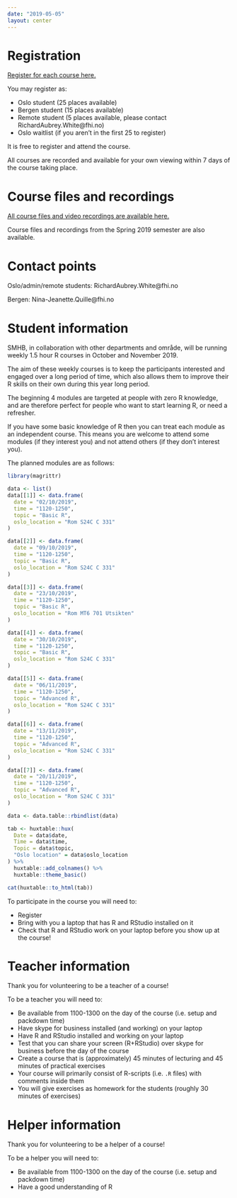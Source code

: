 ```yaml
---
date: "2019-05-05"
layout: center
---
```


# Registration

[Register for each course here.](https://folkehelse-my.sharepoint.com/:x:/g/personal/richardaubrey_white_fhi_no/EWuoogyngJBPuTQBsbJ--GgBNujH-oFTbYczxBZCma_vLg?e=YpmiMx)

You may register as:

- Oslo student (25 places available)
- Bergen student (15 places available)
- Remote student (5 places available, please contact RichardAubrey.White@fhi.no)
- Oslo waitlist (if you aren't in the first 25 to register)

It is free to register and attend the course.

All courses are recorded and available for your own viewing within 7 days of the course taking place.

# Course files and recordings

[All course files and video recordings are available here.](https://folkehelse-my.sharepoint.com/:f:/g/personal/richardaubrey_white_fhi_no/EtKgxNOexhFGp5fOIoymstgBoUUtfeEYwGOOEipncX6tLA?e=ZCdoUh)

Course files and recordings from the Spring 2019 semester are also available.

# Contact points

Oslo/admin/remote students: RichardAubrey.White@fhi.no

Bergen: Nina-Jeanette.Quille@fhi.no

# Student information

SMHB, in collaboration with other departments and område, will be running weekly 1.5 hour R courses in October and November 2019.

The aim of these weekly courses is to keep the participants interested and engaged over a long period of time, which also allows them to improve their R skills on their own during this year long period.
 
The beginning 4 modules are targeted at people with zero R knowledge, and are therefore perfect for people who want to start learning R, or need a refresher.
 
If you have some basic knowledge of R then you can treat each module as an independent course. This means you are welcome to attend some modules (if they interest you) and not attend others (if they don’t interest you).

The planned modules are as follows:

```r
library(magrittr)

data <- list()
data[[1]] <- data.frame(
  date = "02/10/2019",
  time = "1120-1250",
  topic = "Basic R",
  oslo_location = "Rom S24C C 331"
)

data[[2]] <- data.frame(
  date = "09/10/2019",
  time = "1120-1250",
  topic = "Basic R",
  oslo_location = "Rom S24C C 331"
)

data[[3]] <- data.frame(
  date = "23/10/2019",
  time = "1120-1250",
  topic = "Basic R",
  oslo_location = "Rom MT6 701 Utsikten"
)

data[[4]] <- data.frame(
  date = "30/10/2019",
  time = "1120-1250",
  topic = "Basic R",
  oslo_location = "Rom S24C C 331"
)

data[[5]] <- data.frame(
  date = "06/11/2019",
  time = "1120-1250",
  topic = "Advanced R",
  oslo_location = "Rom S24C C 331"
)

data[[6]] <- data.frame(
  date = "13/11/2019",
  time = "1120-1250",
  topic = "Advanced R",
  oslo_location = "Rom S24C C 331"
)

data[[7]] <- data.frame(
  date = "20/11/2019",
  time = "1120-1250",
  topic = "Advanced R",
  oslo_location = "Rom S24C C 331"
)

data <- data.table::rbindlist(data)

tab <- huxtable::hux(
  Date = data$date,
  Time = data$time,
  Topic = data$topic,
  "Oslo location" = data$oslo_location
) %>%
  huxtable::add_colnames() %>%
  huxtable::theme_basic()

cat(huxtable::to_html(tab))
```

To participate in the course you will need to:

- Register
- Bring with you a laptop that has R and RStudio installed on it
- Check that R and RStudio work on your laptop before you show up at the course!

# Teacher information

Thank you for volunteering to be a teacher of a course!

To be a teacher you will need to:

- Be available from 1100-1300 on the day of the course (i.e. setup and packdown time)
- Have skype for business installed (and working) on your laptop
- Have R and RStudio installed and working on your laptop
- Test that you can share your screen (R+RStudio) over skype for business before the day of the course
- Create a course that is (approximately) 45 minutes of lecturing and 45 minutes of practical exercises
- Your course will primarily consist of R-scripts (i.e. `.R` files) with comments inside them
- You will give exercises as homework for the students (roughly 30 minutes of exercises)

# Helper information

Thank you for volunteering to be a helper of a course!

To be a helper you will need to:

- Be available from 1100-1300 on the day of the course (i.e. setup and packdown time)
- Have a good understanding of R
